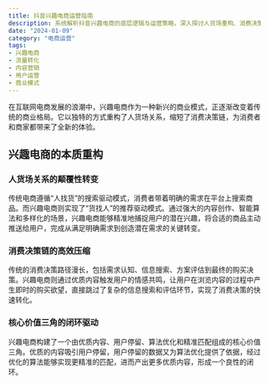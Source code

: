 ```yaml
---
title: 抖音兴趣电商运营指南
description: 系统解析抖音兴趣电商的底层逻辑与运营策略，深入探讨人货场重构、消费决策链优化、内容营销体系等核心要素，助力打造高转化电商生态
date: "2024-01-09"
category: "电商运营"
tags:
- 兴趣电商
- 流量转化
- 内容营销
- 用户运营
- 商业模式
---
```


在互联网电商发展的浪潮中，兴趣电商作为一种新兴的商业模式，正逐渐改变着传统的商业格局。它以独特的方式重构了人货场关系，缩短了消费决策链，为消费者和商家都带来了全新的体验。

## 兴趣电商的本质重构

### 人货场关系的颠覆性转变

传统电商遵循“人找货”的搜索驱动模式，消费者带着明确的需求在平台上搜索商品。而兴趣电商则实现了“货找人”的推荐驱动模式。通过强大的内容创作、智能算法和多样化的场景，兴趣电商能够精准地捕捉用户的潜在兴趣，将合适的商品主动推送给用户，完成从满足明确需求到创造潜在需求的关键转变。

### 消费决策链的高效压缩

传统的消费决策路径漫长，包括需求认知、信息搜索、方案评估到最终的购买决策。兴趣电商则通过优质内容触发用户的情感共鸣，让用户在浏览内容的过程中产生即时的购买欲望，直接跳过了复杂的信息搜索和评估环节，实现了消费决策的快速转化。

### 核心价值三角的闭环驱动

兴趣电商构建了一个由优质内容、用户停留、算法优化和精准匹配组成的核心价值三角。优质的内容吸引用户停留，用户停留的数据又为算法优化提供了依据，经过优化的算法能够实现更精准的匹配，进而产出更多优质内容，形成一个良性的闭环。